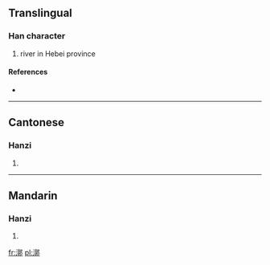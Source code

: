 ==Translingual==

===Han character===
{{Han char|rn=85|rad=水|as=11|sn=14|four=3712<sub>7</sub>|canj=水卜木中 (EYDL)}}

# river in Hebei province

====References====
* {{Han ref|kx=0647.130|dkj=18178|dj=1057.120|hdz=31705.010|uh=6F37|ud=28471|bh=E272|bd=57970}}

----

==Cantonese==

===Hanzi===
{{yue-hanzi|jyut=|y=kwok3}}

# {{defn|Cantonese|sort=水11}}

----

==Mandarin==

===Hanzi===
{{cmn-hanzi|pin=[[kuò]] ([[kuo4]])|wg=k'uo<sup>4</sup>}}

# {{defn|Mandarin|sort=水11}}

[[fr:漷]]
[[pl:漷]]